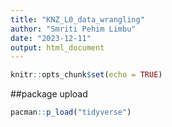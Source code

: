 ---
title: "KNZ_L0_data_wrangling"
author: "Smriti Pehim Limbu"
date: "2023-12-11"
output: html_document
---

```{r setup, include=FALSE}
knitr::opts_chunk$set(echo = TRUE)
```

##package upload
```{r}
pacman::p_load("tidyverse")

```

